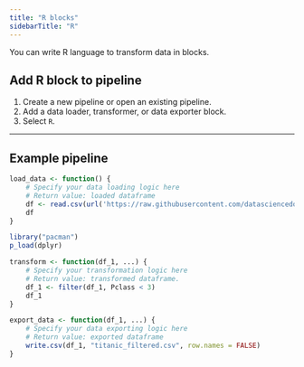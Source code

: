 ```yaml
---
title: "R blocks"
sidebarTitle: "R"
---
```


You can write R language to transform data in blocks.

## Add R block to pipeline

1. Create a new pipeline or open an existing pipeline.
1. Add a data loader, transformer, or data exporter block.
1. Select `R`.

---

## Example pipeline

<CodeGroup>

```R Data loader
load_data <- function() {
    # Specify your data loading logic here
    # Return value: loaded dataframe
    df <- read.csv(url('https://raw.githubusercontent.com/datasciencedojo/datasets/master/titanic.csv'))
    df
}
```

```R Transformer
library("pacman")
p_load(dplyr)

transform <- function(df_1, ...) {
    # Specify your transformation logic here
    # Return value: transformed dataframe.
    df_1 <- filter(df_1, Pclass < 3)
    df_1
}
```

```R Data exporter
export_data <- function(df_1, ...) {
    # Specify your data exporting logic here
    # Return value: exported dataframe
    write.csv(df_1, "titanic_filtered.csv", row.names = FALSE)
}
```

</CodeGroup>

